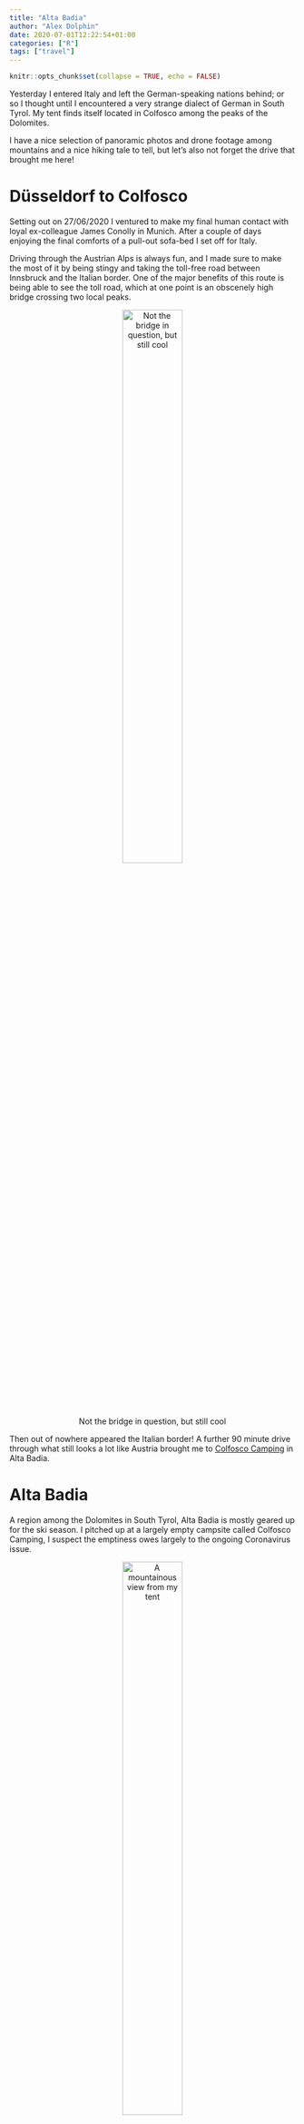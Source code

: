 ```yaml
---
title: "Alta Badia"
author: "Alex Dolphin"
date: 2020-07-01T12:22:54+01:00
categories: ["R"]
tags: ["travel"]
---
```


```r
knitr::opts_chunk$set(collapse = TRUE, echo = FALSE)
```

Yesterday I entered Italy and left the German-speaking nations behind; or so I
thought until I encountered a very strange dialect of German in South Tyrol.
My tent finds itself located in Colfosco among the peaks of the Dolomites.

I have a nice selection of panoramic photos and drone footage among mountains
and a nice hiking tale to tell, but let's also not forget the drive that brought
me here!

# Düsseldorf to Colfosco

Setting out on 27/06/2020 I ventured to make my final human contact with loyal
ex-colleague James Conolly in Munich. After a couple of days enjoying the final
comforts of a pull-out sofa-bed I set off for Italy.

Driving through the Austrian Alps is always fun, and I made sure to make the
most of it by being stingy and taking the toll-free road between Innsbruck and
the Italian border. One of the major benefits of this route is being able to see
the toll road, which at one point is an obscenely high bridge crossing two
local peaks.

<center>
![Not the bridge in question, but still cool](/post/alta_badia_files/brenner_expressway.jpg){width=50% height=50%}

</center>

Then out of nowhere appeared the Italian border! A further 90 minute drive
through what still looks a lot like Austria brought me to
[Colfosco Camping](https://goo.gl/maps/XFTx9KSsA9vBSe9t6) in Alta Badia.

# Alta Badia

A region among the Dolomites in South Tyrol, Alta Badia is mostly geared up
for the ski season. I pitched up at a largely empty campsite called Colfosco
Camping, I suspect the emptiness owes largely to the ongoing Coronavirus issue.

<center>
![A mountainous view from my tent](/post/alta_badia_files/tent_view.jpg){width=50% height=50%}

</center>

It is perfectly situated for a number of great hikes, only minutes from the
foot of 3 different peaks. Given my slightly questionable fitness levels today
I decided tackle the less mountainous area next to Corvara. I forgot to start
Strava but I did manage to draw the approximate route below.

<center>
<iframe src="https://www.google.com/maps/d/u/0/embed?mid=19pyHSYKmswupuRKhNreeM5a0RMNkDdeu" width="640" height="480"></iframe>

</center>

Although still challenging, the whole route was a well-maintained series of
footpaths going from peak to peak in the area.

<center>
![A great area for shots of the actual mountains](/post/alta_badia_files/pano_1.jpg){width=50% height=50%}

</center>

And of course no scenic trip would be complete without disturbing the peace by
flying my drone around. The wind at the top made it challenging to fly, but on
the way down I managed to find a [very pictoresque viewing spot]() from which
to fly.

<center>
![Always time for some drone flying](/post/alta_badia_files/DJI_0163.JPG){width=50% height=50%}

</center>

# Alta Badia to Canazei

On the second day of camping the weather started great and I decided to do a
short hike up to [Cherz](https://goo.gl/maps/5RP97jUhdsnGHdsv9).

<center>
<iframe height='405' width='590' frameborder='0' allowtransparency='true' scrolling='no' src='https://www.strava.com/activities/3697563520/embed/2aef3267263b7d52a67cb6a728186998fee35afe'></iframe>

</center>

I found a
really nice hill with a panoramic view of numerous mountains around, and of
course I managed a drone selfie.

<center>
<iframe src="https://drive.google.com/file/d/1jelklJHLkEgz4YzuZOLdtFtm9oFzjrD7/preview" width="640" height="480"></iframe>

</center>

As I stood on the hill I heard thunder ring out, at which point it was clear I
needed to get to some shelter quite quickly. I ran back down to the refuge and
sat for about 30 minutes enjoying quite an intense thunderstorm.

At this point it was clear to me I didn't want to spend another night camping
in stormy weather only to drive to Verona the next day, so I quickly booked
a room at [a nice place in Canazei](https://goo.gl/maps/UZThqPyfYg7xFrUXA).

This was by far the best choice I could have made as the drive there was
stunning. I drove out of Colfosco up the mountain and encountered mountain after
mountain and incredible panoramic views. Finally when I hit the top of one pass
I decided it was time to walk up to another peak and take more footage. Although
I was scared of losing my drone to high wind, hopefully you'll agree the brief
video I did manage to get was quite beautiful.

<center>
<iframe src="https://drive.google.com/file/d/1HHBU7HXz43326EnelMwFPdyA35HPtiwG/preview" width="640" height="480"></iframe>

</center>

# What's Next?

Tomorrow I will drive to Verona after making a quick stop at Lake Garda. I'll
be staying at [The Hostello](https://goo.gl/maps/dudMDguffZ5CURLY8) and checking
out the city for 2 days.

If you want to keep up to date with my travels then please do consider
[subscribing to email alerts](https://mailchi.mp/36c357604760/main_signup)!